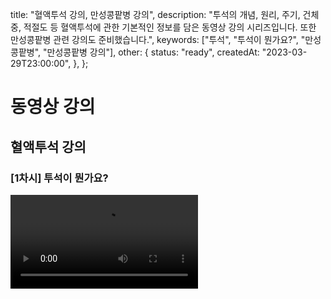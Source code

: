   title: "혈액투석 강의, 만성콩팥병 강의",
  description: "투석의 개념, 원리, 주기, 건체중, 적절도 등 혈액투석에 관한 기본적인 정보를 담은 동영상 강의 시리즈입니다. 또한 만성콩팥병 관련 강의도 준비했습니다.",
  keywords: ["투석", "투석이 뭔가요?", "만성콩팥병", "만성콩팥병 강의"],
  other: {
    status: "ready",
    createdAt: "2023-03-29T23:00:00",
  },
};

# 동영상 강의

## 혈액투석 강의

### [1차시] 투석이 뭔가요?

<Video src="https://www.youtube.com/embed/eToE6-xFEo0?si=9X8KDaDL28IPW1yb" />

투석이 무엇인지, 투석환자의 특성은 어떤지에 대해 알려드립니다. 10편의 시리즈 중 오늘은 첫번째 동영상으로 '투석이 무엇인지', 그 개요에 대해 알려드립니다.

### [2차시] 투석치료의 원리는?

<Video src="https://www.youtube.com/embed/jdPzJB12On4?si=Fn0tUK94C9T1U6u9" />

투석환자의 특성은 어떤지에 대해 알려드립니다. 10편의 시리즈 중 오늘은 두번째 동영상으로 '투석의 원리는 무엇인지'에 대해 알려드립니다.

### [3차시] 일주일에 투석은 몇 번 해야 하나요?

<Video src="https://www.youtube.com/embed/R1HGhu3AOyI?si=k0WwbD4k0VBl_gwv" />

투석이 무엇인지, 투석환자의 특성은 어떤지에 대해 알려드립니다. 10편의 시리즈 중 오늘은 세번째 동영상으로 '투석을 왜 주 3회 하고 있는지’에 대해 알려드립니다.

### [4차시] '건체중'이란 무엇이고 어떻게 정해지나요?

<Video src="https://www.youtube.com/embed/VsjCBMt1_0Q?si=LBUeWBuTDN-V0B_x" />

투석이 무엇인지, 투석환자의 특성은 어떤지에 대해 알려드립니다. 10편의 시리즈 중 오늘은 4번째 동영상으로 투석 생활에 매우 중요한 지표인 '건체중'에 대해 알아봅니다.

### [5차시] 투석이 적절하게 잘 되고 있는지는 어떻게 평가하나요?

<Video src="https://www.youtube.com/embed/BXhlAYZkgFc?si=l_Y42DyaB7wo-4L3" />

투석이 무엇인지, 투석환자의 특성은 어떤지에 대해 알려드립니다. 10편의 시리즈 중 오늘은 5번째 동영상으로 '투석의 적절도'를 어떻게 평가하는지 알아봅니다.

## 만성콩팥병 강의

### 콩팥을 지키는 건강한 식사

<Video src="https://www.youtube.com/embed/84phjpuBB1E?si=1jI7vX7EG-iG6RL1" />

고혈압, 당뇨병 등 만성콩팥병의 위험인자를 가지신 분이 콩팥을 지키기 위해 하는 식사와 만성콩팥병을 이미 진단받으신 분들이 지켜야하는 콩팥병 식사는달라야 합니다. 이번 시간에는 만성질환 관리에서 식사의 중요성과 콩팥을 지키는 식사 vs. 콩팥병 식사에 대해 알아봅니다.

### 3분 진료에서는 말할 수 없었던 만성콩팥병 이야기: 수명을 연장하는 치료 전략

<Video src="https://www.youtube.com/embed/bkQKm2xCTU4?si=sxtMIsBKzdXuN-EG" />

수명 연장이 만성콩팥병의 치료 목료에서 중요한 이유를 설명하고, 새롭게 만성콩팥병 진료에 사용하게 된 약제를 포함하여 수명을 연장할 수 있는 치료 전략에 대해 소개합니다.

### 당뇨병 환자의 콩팥건강

<Video src="https://www.youtube.com/embed/Bk833BKMKpg?si=GMhVG_4EWHWVMi0A" />

당뇨병은 합병증을 예방하는 것이 관건입니다. 당뇨병의 콩팥 합병증에 대한 기본적인 이해를 목표로 대한내과의사회와 비온뒤에서 마련한 자리에 제 친구 연세제일내과 노현정 원장님과 함께 출연하여 이야기 나누었습니다.
